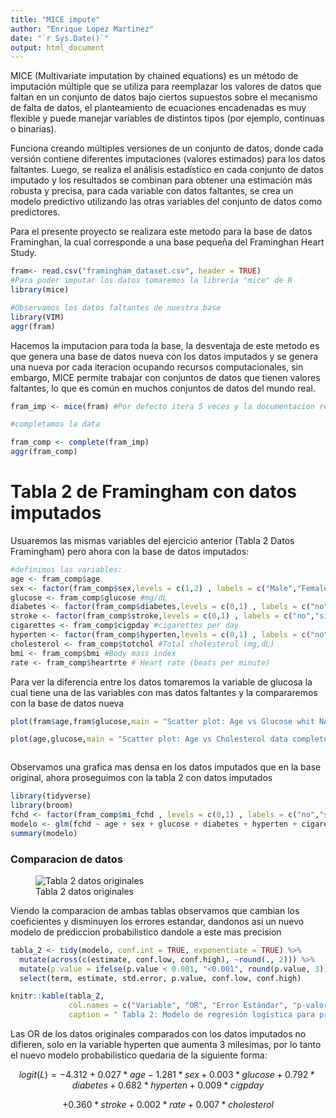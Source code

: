 ```yaml
---
title: "MICE impute"
author: "Enrique Lopez Martinez"
date: "`r Sys.Date()`"
output: html_document
---
```


MICE (Multivariate imputation by chained equations) es un método de imputación múltiple que se utiliza para reemplazar los valores de datos que faltan en un conjunto de datos bajo ciertos supuestos sobre el mecanismo de falta de datos, el planteamiento de ecuaciones encadenadas es muy flexible y puede manejar variables de distintos tipos (por ejemplo, continuas o binarias).

Funciona creando múltiples versiones de un conjunto de datos, donde cada versión contiene diferentes imputaciones (valores estimados) para los datos faltantes. Luego, se realiza el análisis estadístico en cada conjunto de datos imputado y los resultados se combinan para obtener una estimación más robusta y precisa, para cada variable con datos faltantes, se crea un modelo predictivo utilizando las otras variables del conjunto de datos como predictores.

Para el presente proyecto se realizara este metodo para la base de datos Framinghan, la cual corresponde a una base pequeña del Framinghan Heart Study.

```r
fram<- read.csv("framingham_dataset.csv", header = TRUE)
#Para poder imputar los datos tomaremos la libreria "mice" de R
library(mice)

#Observamos los datos faltantes de nuestra base
library(VIM)
aggr(fram)

```

Hacemos la imputacion para toda la base, la desventaja de este metodo es que genera una base de datos nueva con los datos imputados y se genera una nueva por cada iteracion ocupando recursos computacionales, sin embargo, MICE permite trabajar con conjuntos de datos que tienen valores faltantes, lo que es común en muchos conjuntos de datos del mundo real.

```r
fram_imp <- mice(fram) #Por defecto itera 5 veces y la documentacion recomienda de 5 a 10, en este caso lo dejaremos en 5

#completamos la data 

fram_comp <- complete(fram_imp)
aggr(fram_comp)
```

# Tabla 2 de Framingham con datos imputados

Usuaremos las mismas variables del ejercicio anterior (Tabla 2 Datos Framingham) pero ahora con la base de datos imputados:

```r
#definimos las variables:
age <- fram_comp$age 
sex <- factor(fram_comp$sex,levels = c(1,2) , labels = c("Male","Female"))
glucose <- fram_comp$glucose #mg/dL
diabetes <- factor(fram_comp$diabetes,levels = c(0,1) , labels = c("no","si"))
stroke <- factor(fram_comp$stroke,levels = c(0,1) , labels = c("no","si"))
cigarettes <- fram_comp$cigpday #cigarettes per day
hyperten <- factor(fram_comp$hyperten,levels = c(0,1) , labels = c("no","si"))
cholesterol <- fram_comp$totchol #Total cholesterol (mg,dL)
bmi <- fram_comp$bmi #Body mass index
rate <- fram_comp$heartrte # Heart rate (beats per minute)
```

Para ver la diferencia entre los datos tomaremos la variable de glucosa la cual tiene una de las variables con mas datos faltantes y la compararemos con la base de datos nueva

```r
plot(fram$age,fram$glucose,main = "Scatter plot: Age vs Glucose whit NA", xlab = "Age (Years)", ylab = "Glucose (mg/dL)")

plot(age,glucose,main = "Scatter plot: Age vs Cholesterol data complete", xlab = "Age (Years)", ylab = "Glucose (mg/dL)")



```

Observamos una grafica mas densa en los datos imputados que en la base original, ahora proseguimos con la tabla 2 con datos imputados

```r
library(tidyverse)
library(broom)
fchd <- factor(fram_comp$mi_fchd , levels = c(0,1) , labels = c("no","si"))
modelo <- glm(fchd ~ age + sex + glucose + diabetes + hyperten + cigarettes + stroke + rate + cholesterol, data = fram, family = binomial(link = "logit"))
summary(modelo)

```

### Comparacion de datos

![Tabla 2 datos originales](tablaf.png)

Viendo la comparacion de ambas tablas observamos que cambian los coeficientes y disminuyen los errores estandar, dandonos asi un nuevo modelo de prediccion probabilistico dandole a este mas precision

```r
tabla_2 <- tidy(modelo, conf.int = TRUE, exponentiate = TRUE) %>%
  mutate(across(c(estimate, conf.low, conf.high), ~round(., 2))) %>%
  mutate(p.value = ifelse(p.value < 0.001, "<0.001", round(p.value, 3))) %>%
  select(term, estimate, std.error, p.value, conf.low, conf.high)

knitr::kable(tabla_2, 
             col.names = c("Variable", "OR", "Error Estándar", "p-valor", "IC 95% (bajo)", "IC 95% (alto)"),
             caption = " Tabla 2: Modelo de regresión logística para predecir enfermedad de miocardio")
```

Las OR de los datos originales comparados con los datos imputados no difieren, solo en la variable hyperten que aumenta 3 milesimas, por lo tanto el nuevo modelo probabilistico quedaria de la siguiente forma:

$$ logit(L) = -4.312 +  0.027*age  -1.281*sex +  0.003*glucose + 0.792*diabetes + 0.682*hyperten + 0.009*cigpday$$

$$
+ 0.360*stroke + 0.002*rate +  0.007*cholesterol $$
